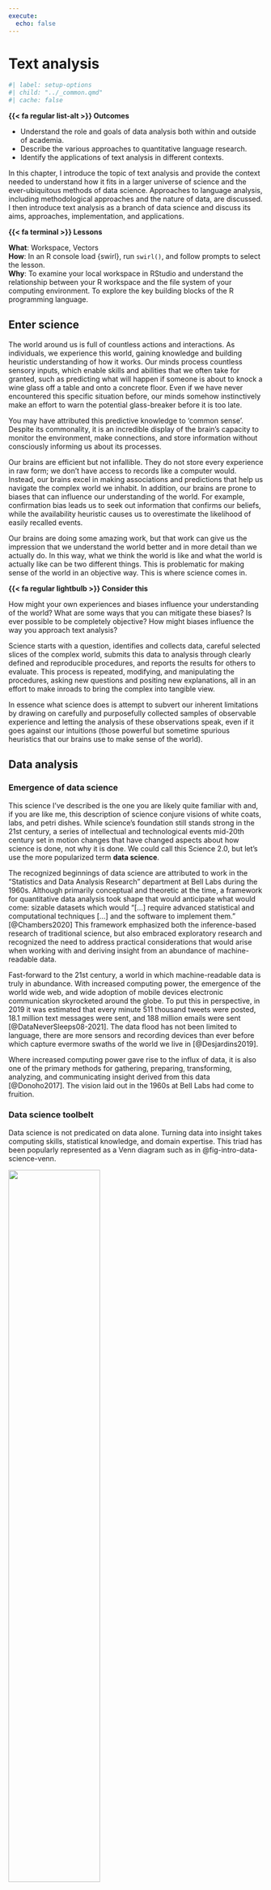 ```yaml
---
execute:
  echo: false
---
```


::: {.content-visible when-format="pdf"}
```{=latex}
\setDOI{10.4324/9781003393764.1}
\thispagestyle{chapterfirstpage}
```
:::

# Text analysis {#sec-text-chapter}
<!-- An Introduction to Quantitative Approaches in Linguistics -->

```r
#| label: setup-options
#| child: "../_common.qmd"
#| cache: false
```


::: {.callout}
**{{< fa regular list-alt >}} Outcomes**

- Understand the role and goals of data analysis both within and outside of academia.
- Describe the various approaches to quantitative language research.
- Identify the applications of text analysis in different contexts.
:::

In this chapter, I introduce the topic of \index{text analysis}text analysis and provide the context needed to understand how it fits in a larger universe of science and the ever-ubiquitous methods of \index{data science}data science. Approaches to language analysis, including methodological approaches and the nature of data, are discussed. I then introduce text analysis as a branch of data science and discuss its aims, approaches, implementation, and applications.

::: {.callout}
**{{< fa terminal >}} Lessons**

**What**: Workspace, Vectors\
**How**: In an R console  load {swirl}, run `swirl()`, and follow prompts to select the lesson.\
**Why**: To examine your local workspace in RStudio and understand the relationship between your R workspace and the file system of your computing environment. To explore the key building blocks of the R programming language.
:::

## Enter science {#sec-enter-science}

The world around us is full of countless actions and interactions. As individuals, we experience this world, gaining knowledge and building heuristic understanding of how it works. Our minds process countless sensory inputs, which enable skills and abilities that we often take for granted, such as predicting what will happen if someone is about to knock a wine glass off a table and onto a concrete floor. Even if we have never encountered this specific situation before, our minds somehow instinctively make an effort to warn the potential glass-breaker before it is too late.

You may have attributed this predictive knowledge to 'common sense'. Despite its commonality, it is an incredible display of the brain's capacity to monitor the environment, make connections, and store information without consciously informing us about its processes.

Our brains are efficient but not infallible. They do not store every experience in raw form; we don't have access to records like a computer would. Instead, our brains excel in making associations and predictions that help us navigate the complex world we inhabit. In addition, our brains are prone to biases that can influence our understanding of the world. For example, confirmation bias leads us to seek out information that confirms our beliefs, while the availability heuristic causes us to overestimate the likelihood of easily recalled events.

Our brains are doing some amazing work, but that work can give us the impression that we understand the world better and in more detail than we actually do. In this way, what we think the world is like and what the world is actually like can be two different things. This is problematic for making sense of the world in an objective way. This is where science comes in.

::: {.callout .halfsize}
**{{< fa regular lightbulb >}} Consider this**

How might your own experiences and biases influence your understanding of the world? What are some ways that you can mitigate these biases? Is ever possible to be completely objective? How might biases influence the way you approach text analysis?
:::

\index{science}Science starts with a question, identifies and collects data, careful selected slices of the complex world, submits this data to analysis through clearly defined and reproducible procedures, and reports the results for others to evaluate. This process is repeated, modifying, and manipulating the procedures, asking new questions and positing new explanations, all in an effort to make inroads to bring the complex into tangible view.

In essence what science does is attempt to subvert our inherent limitations by drawing on carefully and purposefully collected \index{sample}samples of observable experience and letting the analysis of these observations speak, even if it goes against our intuitions (those powerful but sometime spurious heuristics that our brains use to make sense of the world).

## Data analysis

### Emergence of data science

This science I've described is the one you are likely quite familiar with and, if you are like me, this description of science conjure visions of white coats, labs, and petri dishes. While science's foundation still stands strong in the 21st century, a series of intellectual and technological events mid-20th century set in motion changes that have changed aspects about how science is done, not why it is done. We could call this Science 2.0, but let's use the more popularized term \index{data science}**data science**.

The recognized beginnings of data science are attributed to work in the "Statistics and Data Analysis Research" department at \index{Bell Labs}Bell Labs during the 1960s. Although primarily conceptual and theoretic at the time, a framework for \index{quantitative data analysis}quantitative data analysis took shape that would anticipate what would come: sizable datasets which would "\[...\] require advanced statistical and computational techniques \[...\] and the software to implement them." [@Chambers2020] This framework emphasized both the inference-based research of traditional science, but also embraced exploratory research and recognized the need to address practical considerations that would arise when working with and deriving insight from an abundance of machine-readable data.

Fast-forward to the 21st century, a world in which machine-readable data is truly in abundance. With increased computing power, the emergence of the world wide web, and wide adoption of mobile devices electronic communication skyrocketed around the globe. To put this in perspective, in 2019 it was estimated that every minute 511 thousand tweets were posted, 18.1 million text messages were sent, and 188 million emails were sent [@DataNeverSleeps08-2021]. The data flood has not been limited to language, there are more sensors and recording devices than ever before which capture evermore swaths of the world we live in [@Desjardins2019].

Where increased computing power gave rise to the influx of data, it is also one of the primary methods for gathering, preparing, transforming, analyzing, and communicating insight derived from this data [@Donoho2017]. The vision laid out in the 1960s at Bell Labs had come to fruition.

### Data science toolbelt

\index{data science}Data science is not predicated on data alone. Turning data into insight takes computing skills, statistical knowledge, and domain expertise. This triad has been popularly represented as a Venn diagram such as in @fig-intro-data-science-venn.

::: {#fig-intro-data-science-venn fig-pos='t'}

[![](figures/text-ds-venn.drawio.png){width=60%}]{fig-alt="A Venn diagram with three overlapping circles. The left circle is labeled 'Computing' and the right circle is labeled 'Statistics'. The bottom circle is labeled 'Domain'. The intersection of all three circles is labeled 'Data Science'."}

Data Science Venn Diagram adapted from @Conway2010.
:::

The \index{computing skills}**computing skills** component of data science is the ability to write code to perform the data analysis process. This is the primary approach for working with data at scale. The \index{statistical knowledge}**statistical knowledge** component of data science is the ability to apply statistical methods to data to derive insight by bringing patterns and relationships in the data into view. \index{domain knowledge}**Domain expertise** provides researchers insight at key junctures in the development of a research project and aid researchers in evaluating results.

This triad of skills in combination with reproducible research practices is the foundational toolbelt of data science [@Hicks2019]. **Reproducible research**\index{reproducible research} entails the use of computational tools to automate the process of data analysis. This automation is achieved by \index{programming skills}writing code that can be executed to replicate the data analysis. This code can then be shared through \index{code sharing repositories}code sharing repositories, where it can be viewed, downloaded, and executed by others. This adds \index{reproducible research}transparency to the process and allows others to build on previous work enhacing scientific progress along the way [@Baker2016].

### Quant everywhere

Equipped with the data science toolbelt, the interest in deriving insight from data is now almost ubiquitous. The science of data has now reached deep into all aspects of life where making sense of the world is sought. Predicting whether a loan applicant will get a loan [@Bao2019], whether a lump is cancerous [@Saxena2020], what films to recommend based on your previous viewing history [@Gomez-Uribe2015], what players a sports team should sign [@Lewis2004], now all incorporate a common set of data analysis tools.

The data science toolbelt also underlies well-known public-facing language applications. From the language-capable \index{chat applications}chat applications, \index{plagiarism detection software}plagiarism detection software, \index{machine translation algorithms}machine translation algorithms, and \index{search engine}search engines, tangible results of quantitative approaches to language are becoming standard fixtures in our lives.

The spread of \index{quantitative data analysis}quantitative data analysis too has taken root in academia. Even in areas that on first blush don't appear readily approachable in a quantitative manner, such as fields in the social sciences and humanities, data science is making important and sometimes disciplinary changes to the way that academic research is conducted.

This textbook focuses in on a domain that cuts across many of these fields; namely language. At this point let's turn to quantitative approaches to \index{language analysis}language analysis as we work closer to contextualizing text analysis in the field of \index{linguistics}linguistics.

## Language analysis

### Qualities and quantities

Language is a defining characteristic of our species. Since antiquity, language has attracted interest across disciplines and schools of thought. In the early 20th century, the development of the rigorous approach to study of language as a field in its own right took root [@Campbell2001], yet a plurality of theoretical views and methodological approaches remained. Contemporary linguistics bares this complex history and even today, it is far from theoretically and methodologically unified discipline.

Either based on the tenets of \index{theoretical frameworks}theoretical frameworks and/ or the objects of study of particular fields, \index{methodological approaches}methodological approaches to language research vary. On the one hand, some language research commonly applies qualitative assessment of language structure and/ or use. \index{qualitative approaches}**Qualitative approaches** describe and account for characteristics, or "qualities", that can be observed, but not measured (*e.g.* \index{introspective methods}introspective methods, \index{ethnographic methods}ethnographic methods, *etc.*)

<!-- [ ] tmp fmt -->
\pagebreak

::: {.callout .halfsize}
**{{< fa regular file-alt >}} Case study**

@Manning2003 discusses the use of probabilistic models in syntax to account for the variability in language usage and the presence of both hard and soft constraints in grammar. The paper touches on the statistical methods in text analysis, the importance of distinguishing between external and internal language, and the limitations of Generative Grammar\index{Generative Grammar}. Overall, the paper suggests that usage-based and formal syntax can learn from each other to better understand language variation and change.
:::

On the other hand, other language research programs employ quantitative research methods either out of necessity given the object of study (\index{phonetics}phonetics, \index{psycholinguistics}psycholinguistics, *etc.*) or based on theoretical principles (\index{Cognitive Linguistics}Cognitive Linguistics, \index{Connectionism}Connectionism, *etc.*). \index{quantitative approaches}**Quantitative approaches** involve "quantities" of properties that can be observed and measured (*e.g.* frequency of use, reaction time, *etc.*).

These latter research areas and theoretical paradigms employ methods that share much of the common data analysis toolbox described in the previous section. In effect, this establishes a common methodological language between other language-based research fields but also with research outside of \index{linguistics}linguistics.

### The nature of data

In \index{quantitative language analysis}quantitative language analysis, there is a key methodological distinction between experimental and observational data, which affects both procedure and interpretation of research.

\index{experimental approaches}**Experimental approaches** start with a intentionally designed \index{hypothesis}hypothesis and lay out a research methodology with appropriate instruments and a plan to collect data that shows promise for shedding light on the likelihood of the hypothesis. Experimental approaches are conducted under controlled contexts, usually a lab environment, in which participants are recruited to perform a language related task with stimuli that have been carefully curated by researchers to elicit some aspect of language behavior of interest. Experimental approaches to language research are heavily influenced by procedures adapted from \index{psychology}psychology.

\index{observational approaches}**Observational approaches** are a bit more of a mixed bag in terms of the rationale for the study; they may either start with a testable hypothesis or in other cases may start with a more open-ended research question to explore. But a more fundamental distinction between the two approaches is drawn in the amount of control the researcher exerts on the contexts and conditions in which the language behavior data to be collected is produced. Observational approaches seek out records of language behavior that is produced by language speakers for communicative purposes in natural(-istic) contexts. This may take place in labs (language development, language disorders, *etc.*), but more often than not, language is collected from sources where speakers are performing language as part of their daily lives --whether that be posting on social media, speaking on the telephone, making political speeches, writing class essays, reporting the latest news for a newspaper, or crafting the next novel destined to be a New York Times best-seller.

The data acquired from either of these approaches have their trade-offs. The directness and level of control of experimental approaches has the benefit of allowing researchers to precisely track how particular experimental conditions effect language behavior. As these conditions are an explicit part of the design, the resulting language behavior can be more precisely attributed to the experimental manipulation.

The primary shortcoming of experimental approaches is that there is a level of artificialness to this directness and control. Whether it is the language materials used in the task, the task itself, or the fact that the procedure takes place under supervision the language behavior elicited can diverge quite significantly from language behavior performed in natural communicative settings.

Observational approaches show complementary strengths and shortcomings, visualized in @fig-data-collection-methods. Whereas experimental approaches may diverge from natural language use, observational approaches strive to identify and collected language behavior data in natural, uncontrolled, and unmonitored contexts. This has the benefit of providing a more ecologically valid representation of language behavior.

However, the contexts in which natural language communication take place are complex relative to experimental contexts. Language collected from natural contexts are nested within the complex workings of a complex world and as such inevitably include a host of factors and conditions which can prove challenging to disentangle from the language phenomenon of interest but must be addressed in order to draw reliable associations and conclusions.

::: {#fig-data-collection-methods}

[![](figures/text-data-collection-methods.drawio.png)]{fig-alt="A diagram showing the relationship between experimental and observational data collection methods. The diagram shows that \index{experimental approaches}experimental data collection methods are characterized by high control and low ecological validity, while \index{observational approaches}observational data collection methods are characterized by low control and high ecological validity."}

Trade-offs between experimental and observational data collection methods
:::

The upshot, then, is two-fold: (1) data collection methods matter for \index{research design}research design and \index{research interpretation}interpretation and (2) there is no single best approach to data collection, each have their strengths and shortcomings.

Ideally, a robust science of language will include insight from both experimental and observational approaches [@Gilquin2009]. And evermore there is greater appreciation for the complementary nature of experimental and observational approaches and a growing body of research which highlights this recognition.

## Text analysis

In a nutshell, **text analysis**\index{text analysis} is the process of leveraging the data science\index{data science} toolbelt to derive insight from textual data collected through observational methods. In the next subsections, I will unpack this definition and discuss the primary components that make up text analysis including research appoaches and technical implementation, as well as practical applications.

### Aims

Text analysis is a multifacited research methodology. It can be used use facilitate the qualitative\index{qualitative approaches} exploration of smaller, human-digestable textual information, but is more often employed quantitatively\index{quantitative approaches} to bring to the surface patterns and relationships in large samples of textual data that would be otherwise difficult, if not impossible, to identify manually.

The aims of text analysis\index{text analysis} are as varied as the research questions that can be asked of language data. Some research questions are data-driven\index{data-driven research}, where the researcher is interested in exploring and uncovering patterns and relationships in the data. Other research questions are theory-driven\index{theory-driven research}, where the researcher is interested in testing a hypothesis\index{hypothesis} or evaluating a theory. In either case, the researcher is interested in gaining insight from the data.

The relationship(s) of interest in text analysis may be language internal, where the researcher is interested in the patterns and relationships between linguistic features or language external, where the researcher is interested in the patterns and relationships between linguistic features and some external variable.

### Implementation

Text analysis\index{text analysis} is branch of data science\index{data science}. As such, it takes advantage of the data science toolbelt to derive insight from data. It is important to note, that while all of the components of the data science toolbelt are present in text analysis, the relative importance of each varies with the stage research. Computing skills\index{computing skills} being the most important at the data and information stages, statistical knowledge\index{statistical knowledge} being the most important to derive knowledge, and domain knowledge\index{domain knowledge} leading the way towards insight.

Text is a rather raw form of data. It is more often that not unstructured\index{unstructured data}, meaning that it is not organized in a way that such that it can be easily analyzed. The collection\index{acquire data}, organization\index{curate data}, and transformation\index{transform datasets} of text data is a key component of text analysis and computers are well-suited for this task, as we will see in @sec-data-chapter and Part III "Preparation".

Once text is transformed to a dataset that can be analyzed, we lean on statistical methods to gain perspective on the relationship(s) of interest. By and large, these methods are the same as those used in other areas of data science. We will provide an overview of these methods in @sec-analysis-chapter and do a deeper dive in Part IV "Analysis".

With the results of the analysis in hand, the researcher must interpret\index{research interpretation} the results and evaluate their significance in disciplinary context. This is where domain knowledge comes to the fore. The researcher must be able to interpret the results in light of the research question\index{research question} and the context in which the data was collected and communicate the value of the results to the broader community. Domain knowledge\index{domain knowledge} also plays a vital role in framing the research question and designing the research methodology\index{research design}, as we will see in @sec-research-chapter. Then we will return to the role of domain knowledge in interpreting and communicating the results in Part V "Communication".

To ensure that the results of text analysis projects are replicable\index{reproducible research} and transparent, programming\index{programming skills} strategies and documentation play an integral role at each stage of the implementation of a research project. While there are a number of programming languages that can be used for text analysis, R\index{R} widely adopted in linguistics research and is the language of choice for this textbook. R, in combination with literate programming\index{literate programming} and other tools, provides a robust and reproducible workflow for text analysis projects.

### Applications

So what are some applications of text analysis? Most public facing applications stem from Computational Linguistic research, often known as **Natural Language Processing**\index{Natural Language Processing} (NLP) by practitioners. Whether it be using search engines, online translators, submitting your paper to plagiarism detection software, *etc.* many of the text analysis methods we will cover are at play.

::: {.callout .halfsize}
**{{< fa regular lightbulb >}} Consider this**

What are some other public facing applications of text analysis that you are aware of? Consider examples from social media, news, entertainment, or other areas of interest. You may also consider how text analysis is used in academia, if you are familiar with any examples.
:::

In academia, the use of quantitative text analysis\index{quantitative text analysis} is even more widespread, despite the lack of public fanfare. In linguistics, text analysis research is often falls under **Corpus Linguistics**\index{Corpus Linguistics}(CL). And this approach is applied to a wide range of topics and research questions in both theoretical\index{theoretical linguistics} and applied linguistics\index{applied linguistics} fields and subfields, as seen in @exm-linguistic-theory and @exm-linguistic-applied.

::: {#exm-linguistic-theory}
Theoretical linguistics

- @Hay2002 use a corpus study to investigate the role of frequency and phonotatics in affix ordering in English.
- @Riehemann2001 explores the extent to which idiomatic expressions (*e.g.* 'raise hell') are lexical or syntactic units.
- @Bresnan2007a investigate the claim that possessed deverbal nouns in English (*e.g.* 'the city's destruction') are subject to a syntactic constraint that requires the possessor to be affected by the action denoted by the deverbal noun.
:::

::: {#exm-linguistic-applied}
Applied linguistics

<!-- Language variation/ dialectology -->
- @Wulff2007 explore differences between British and American English at the lexico-syntactic level in the *into*-causative construction (*e.g.* 'He tricked me into employing him.').
<!-- Language variation and change -->
- @Eisenstein2012 track the geographic spread of neologisms (*e.g.* 'bruh', 'af', '-__-') from city to city in the United States using Twitter data collected between 6/2009 and 5/2011.
<!-- L2 academic writing -->
- @Bychkovska2017 investigates possible differences between L1-English and L1-Chinese undergraduate students' use of lexical bundles, multiword sequences which are extended collocations (*e.g.* 'as the result of'), in argumentative essays.
<!-- Psycholinguistics -->
- @Jaeger2007 use a corpus study to investigate the phenomenon of syntactic persistence, the increased tendency for speakers to use a particular syntactic form over an alternate when the syntactic form has been recently processed.
<!-- Sociolinguistics -->
- @Voigt2017 explore potential racial disparities in officer respect in police body camera footage.
<!-- Translation studies -->
- @Olohan2008 investigate the extent to which translated texts differ from native texts do to 'explicitation'.
:::

So too, text analysis is used in a variety of fields outside of linguistics where insight from language is sought, as seen in @exm-other-fields.

::: {#exm-other-fields}
Language-related fields

<!-- Psychology -->
- @Kloumann2012 explore the extent to which languages are positively, neutrally, or negatively biased.
<!-- Authorship attribution -->
- @Mosteller1963 provide a method for solving the authorship debate surrounding The Federalist papers.
<!-- Political science -->
- @Conway2012 investigate whether the established drop in language complexity of rhetoric in election seasons is associated with election outcomes.
:::

::: {.callout .halfsize}
**{{< fa regular lightbulb >}} Consider this**

Language is a key component of human communication and interaction. What are some other areas of research in and outside linguistics that you think could be explored using text analysis methods?
:::

These studies in Examples [-@exm-linguistic-theory], [-@exm-linguistic-applied], and [-@exm-other-fields] are just a few illustrations of the contributions of text analysis used as the primary method to gain a deeper understanding of language structure, function, variation, and acquisition.

As a method, however, text analysis can also be used to support other research methods. For example, text analysis can be used collect data, generate authentic materials, provide linguistic annotation, and to generate hypotheses, for either qualitative or quantitative approaches. Together these efforts contribute to a more robust language science by incorporating externally valid language data and materials and support methodological triangulation in language research [@Francom2022].

In sum, the applications highlighted in this section underscore the versatility of text analysis as a research method. Whether it be in the public sphere or in academia, text analysis methods furnish a set of powerful tools for gaining insight into the nature of language.

## Actitivies {.unnumbered}

The following activities build on your introduction to R and Quarto in the preface. In these activities you will uncover more features offered by Quarto which will enhance your ability to produce comprehensive reproducible research documents. You will apply the capabilities of Quarto in a practical context conveying the objectives and key discoveries from a primary research article.

::: {.callout}
**{{< fa regular file-code >}} Recipe**

**What**: Academic writing with Quarto\
**How**: Read Recipe 1, complete comprehension check, and prepare for Lab 1.\
**Why**: To explore additional functionality in Quarto: numbered sections, table of contents, in-line citations and a document-final references list, and cross-referenced tables and figures.
:::

::: {.callout}
**{{< fa flask >}} Lab**

**What**: Crafting scholarly documents\
**How**: Clone, fork, and complete the steps in Lab 1.\
**Why**: To put into practice Quarto functionality to communicate the aim(s) and main finding(s) from a primary research article.
:::

## Summary {.unnumbered}

In this chapter, I started with some general observations about the difficulty of making sense of a complex world. The standard approach to overcoming inherent human limitations in sense making is science. In the 21st century the toolbelt for doing scientific research and exploration has grown in terms of the amount of data available, the statistical methods for analyzing the data, and the computational power to manage, store, and share the data, methods, and results from quantitative research. The methods and tools for deriving insight from data have made significant inroads in and outside academia, and increasingly figure in the quantitative investigation of language. Text analysis is a particular branch of this enterprise based on observational data from real-world language and is used in a wide variety of fields.

<!-- In the end I hope that you enjoy this exploration into text analysis. Although the learning curve at times may seem steep --the experience you will gain will not only improve your data literacy, research skills, and programmings skills but also enhance your appreciation for the richness of human language and its important role in our everyday lives. -->



